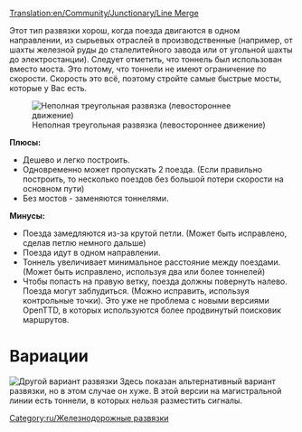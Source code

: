 [[Translation:en/Community/Junctionary/Line Merge]]
{{ru/Меню развязки}}

Этот тип развязки хорош, когда поезда двигаются в одном направлении, из сырьевых отраслей в производственные (например, от шахты железной руды до сталелитейного завода или от угольной шахты до электростанции).
Следует отметить, что тоннель был использован вместо моста. Это потому, что тоннели не имеют ограничение по скорости. Скорость это всё, поэтому стройте самые быстрые мосты, которые у Вас есть. 

[[File:en/3way trackmerge.png|none|frame|Неполная треугольная развязка (левостороннее движение)]]

'''Плюсы:'''

*Дешево и легко построить.
*Одновременно может пропускать 2 поезда. (Если правильно построить, то несколько поездов без большой потери скорости на основном пути)
*Без мостов - заменяются тоннелями.


'''Минусы:'''

*Поезда замедляются из-за крутой петли. (Может быть исправлено, сделав петлю немного дальше)
*Поезда идут в одном направлении.
*Тоннель увеличивает минимальное расстояние между поездами. (Может быть исправлено, используя два или более тоннелей)
*Чтобы попасть на правую ветку, поезда должны повернуть налево. Поезда могут заблудиться. (Можно исправить, используя контрольные точки). Это уже не проблема с новыми версиями OpenTTD, в которых используются более продвинутый поисковик маршрутов. 


=Вариации=
[[File:en/3way trackmerge2.png|none|frame|Другой вариант развязки]]
Здесь показан альтернативный вариант развязки, но в этом случае он хуже. В этой версии на магистральной линии есть тоннели, в которых нельзя разместить сигналы.

[[Category:ru/Железнодорожные развязки]]